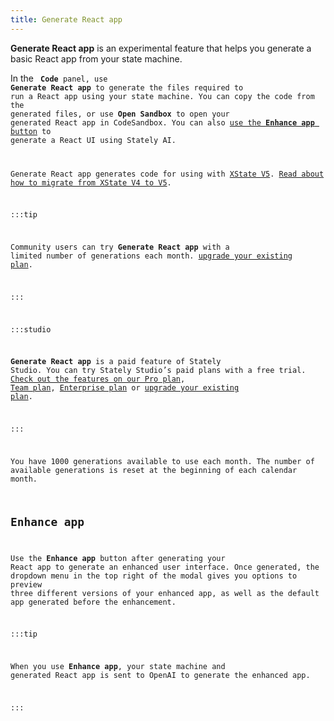 ```yaml
---
title: Generate React app
---
```


**Generate React app** is an experimental feature that helps you generate a basic React app from your state machine. 

In the <Code size={18} /> **Code** panel, use **Generate React app** to generate the files required to run a React app using your state machine. You can copy the code from the generated files, or use **Open Sandbox** to open your generated React app in CodeSandbox. You can also [use the **Enhance app** button](#enhance-app) to generate a React UI using Stately AI.

Generate React app generates code for using with [XState V5](/docs/xstate). [Read about how to migrate from XState V4 to V5](/docs/migration).

:::tip

Community users can try **Generate React app** with a limited number of generations each month. [upgrade your existing plan](https://stately.ai/registry/billing).

:::

:::studio

**Generate React app** is a paid feature of Stately Studio. You can try Stately Studio’s paid plans with a free trial. [Check out the features on our Pro plan](studio-pro-plan.mdx), [Team plan](studio-team-plan.mdx), [Enterprise plan](studio-enterprise-plan.mdx) or [upgrade your existing plan](https://stately.ai/registry/billing).

:::

You have 1000 generations available to use each month. The number of available generations is reset at the beginning of each calendar month.

## Enhance app

Use the **Enhance app** button after generating your React app to generate an enhanced user interface. Once generated, the dropdown menu in the top right of the modal gives you options to preview three different versions of your enhanced app, as well as the default app generated before the enhancement.

:::tip

When you use **Enhance app**, your state machine and generated React app is sent to OpenAI to generate the enhanced app.

:::